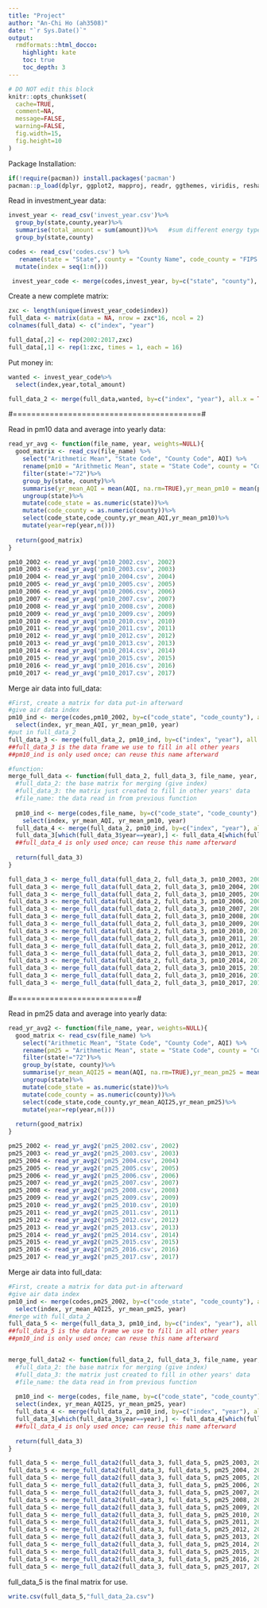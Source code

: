 ---
title: "Project"
author: "An-Chi Ho (ah3508)"
date: "`r Sys.Date()`"
output:
  rmdformats::html_docco:
    highlight: kate
    toc: true
    toc_depth: 3
---

```{r knitr_init, echo=FALSE, cache=FALSE}
# DO NOT edit this block
knitr::opts_chunk$set(
  cache=TRUE,
  comment=NA,
  message=FALSE,
  warning=FALSE,
  fig.width=15,
  fig.height=10
)
```


Package Installation:
```{r}
if(!require(pacman)) install.packages('pacman')
pacman::p_load(dplyr, ggplot2, mapproj, readr, ggthemes, viridis, reshape2, sp, gstat, locfit, xts)
```

Read in investment_year data:
```{r}
invest_year <- read_csv('invest_year.csv')%>%
  group_by(state,county,year)%>%
  summarise(total_amount = sum(amount))%>%   #sum different energy types in same year
  group_by(state,county)

codes <- read_csv('codes.csv') %>%  
   rename(state = "State", county = "County Name", code_county = "FIPS County", code_state = "FIPS State")%>%
  mutate(index = seq(1:n()))

 invest_year_code <- merge(codes,invest_year, by=c("state", "county"), all.x = TRUE)

```

Create a new complete matrix:
```{r}
zxc <- length(unique(invest_year_code$index))
full_data <- matrix(data = NA, nrow = zxc*16, ncol = 2)
colnames(full_data) <- c("index", "year")

full_data[,2] <- rep(2002:2017,zxc)
full_data[,1] <- rep(1:zxc, times = 1, each = 16)
```

Put money in:
```{r}
wanted <- invest_year_code%>%
  select(index,year,total_amount)

full_data_2 <- merge(full_data,wanted, by=c("index", "year"), all.x = TRUE)

```

#=========================================#

Read in pm10 data and average into yearly data:
```{r}

read_yr_avg <- function(file_name, year, weights=NULL){
  good_matrix <- read_csv(file_name) %>% 
    select("Arithmetic Mean", "State Code", "County Code", AQI) %>%
    rename(pm10 = "Arithmetic Mean", state = "State Code", county = "County Code") %>%
    filter(state!="72")%>%
    group_by(state, county)%>%
    summarise(yr_mean_AQI = mean(AQI, na.rm=TRUE),yr_mean_pm10 = mean(pm10, na.rm=TRUE))%>%
    ungroup(state)%>%
    mutate(code_state = as.numeric(state))%>%
    mutate(code_county = as.numeric(county))%>%
    select(code_state,code_county,yr_mean_AQI,yr_mean_pm10)%>%
    mutate(year=rep(year,n()))
  
  return(good_matrix)
}

pm10_2002 <- read_yr_avg('pm10_2002.csv', 2002)
pm10_2003 <- read_yr_avg('pm10_2003.csv', 2003)
pm10_2004 <- read_yr_avg('pm10_2004.csv', 2004)
pm10_2005 <- read_yr_avg('pm10_2005.csv', 2005)
pm10_2006 <- read_yr_avg('pm10_2006.csv', 2006)
pm10_2007 <- read_yr_avg('pm10_2007.csv', 2007)
pm10_2008 <- read_yr_avg('pm10_2008.csv', 2008)
pm10_2009 <- read_yr_avg('pm10_2009.csv', 2009)
pm10_2010 <- read_yr_avg('pm10_2010.csv', 2010)
pm10_2011 <- read_yr_avg('pm10_2011.csv', 2011)
pm10_2012 <- read_yr_avg('pm10_2012.csv', 2012)
pm10_2013 <- read_yr_avg('pm10_2013.csv', 2013)
pm10_2014 <- read_yr_avg('pm10_2014.csv', 2014)
pm10_2015 <- read_yr_avg('pm10_2015.csv', 2015)
pm10_2016 <- read_yr_avg('pm10_2016.csv', 2016)
pm10_2017 <- read_yr_avg('pm10_2017.csv', 2017)

```

Merge air data into full_data:
```{r}

#First, create a matrix for data put-in afterward
#give air data index 
pm10_ind <- merge(codes,pm10_2002, by=c("code_state", "code_county"), all.x = TRUE)%>%
  select(index, yr_mean_AQI, yr_mean_pm10, year)
#put in full_data_2
full_data_3 <- merge(full_data_2, pm10_ind, by=c("index", "year"), all.x = TRUE)
##full_data_3 is the data frame we use to fill in all other years
##pm10_ind is only used once; can reuse this name afterward

#function:
merge_full_data <- function(full_data_2, full_data_3, file_name, year, weights=NULL){
  #full_data_2: the base matrix for merging (give index)
  #full_data_3: the matrix just created to fill in other years' data
  #file_name: the data read in from previous function
  
  pm10_ind <- merge(codes,file_name, by=c("code_state", "code_county"), all.x = TRUE)%>%
    select(index, yr_mean_AQI, yr_mean_pm10, year)
  full_data_4 <- merge(full_data_2, pm10_ind, by=c("index", "year"), all.x = TRUE)
  full_data_3[which(full_data_3$year==year),] <- full_data_4[which(full_data_4$year==year),]
  ##full_data_4 is only used once; can reuse this name afterward
  
  return(full_data_3)
}

full_data_3 <- merge_full_data(full_data_2, full_data_3, pm10_2003, 2003)
full_data_3 <- merge_full_data(full_data_2, full_data_3, pm10_2004, 2004)
full_data_3 <- merge_full_data(full_data_2, full_data_3, pm10_2005, 2005)
full_data_3 <- merge_full_data(full_data_2, full_data_3, pm10_2006, 2006)
full_data_3 <- merge_full_data(full_data_2, full_data_3, pm10_2007, 2007)
full_data_3 <- merge_full_data(full_data_2, full_data_3, pm10_2008, 2008)
full_data_3 <- merge_full_data(full_data_2, full_data_3, pm10_2009, 2009)
full_data_3 <- merge_full_data(full_data_2, full_data_3, pm10_2010, 2010)
full_data_3 <- merge_full_data(full_data_2, full_data_3, pm10_2011, 2011)
full_data_3 <- merge_full_data(full_data_2, full_data_3, pm10_2012, 2012)
full_data_3 <- merge_full_data(full_data_2, full_data_3, pm10_2013, 2013)
full_data_3 <- merge_full_data(full_data_2, full_data_3, pm10_2014, 2014)
full_data_3 <- merge_full_data(full_data_2, full_data_3, pm10_2015, 2015)
full_data_3 <- merge_full_data(full_data_2, full_data_3, pm10_2016, 2016)
full_data_3 <- merge_full_data(full_data_2, full_data_3, pm10_2017, 2017)


```

#===========================#

Read in pm25 data and average into yearly data:
```{r}

read_yr_avg2 <- function(file_name, year, weights=NULL){
  good_matrix <- read_csv(file_name) %>% 
    select("Arithmetic Mean", "State Code", "County Code", AQI) %>%
    rename(pm25 = "Arithmetic Mean", state = "State Code", county = "County Code") %>%
    filter(state!="72")%>%
    group_by(state, county)%>%
    summarise(yr_mean_AQI25 = mean(AQI, na.rm=TRUE),yr_mean_pm25 = mean(pm25, na.rm=TRUE))%>%
    ungroup(state)%>%
    mutate(code_state = as.numeric(state))%>%
    mutate(code_county = as.numeric(county))%>%
    select(code_state,code_county,yr_mean_AQI25,yr_mean_pm25)%>%
    mutate(year=rep(year,n()))
  
  return(good_matrix)
}

pm25_2002 <- read_yr_avg2('pm25_2002.csv', 2002)
pm25_2003 <- read_yr_avg2('pm25_2003.csv', 2003)
pm25_2004 <- read_yr_avg2('pm25_2004.csv', 2004)
pm25_2005 <- read_yr_avg2('pm25_2005.csv', 2005)
pm25_2006 <- read_yr_avg2('pm25_2006.csv', 2006)
pm25_2007 <- read_yr_avg2('pm25_2007.csv', 2007)
pm25_2008 <- read_yr_avg2('pm25_2008.csv', 2008)
pm25_2009 <- read_yr_avg2('pm25_2009.csv', 2009)
pm25_2010 <- read_yr_avg2('pm25_2010.csv', 2010)
pm25_2011 <- read_yr_avg2('pm25_2011.csv', 2011)
pm25_2012 <- read_yr_avg2('pm25_2012.csv', 2012)
pm25_2013 <- read_yr_avg2('pm25_2013.csv', 2013)
pm25_2014 <- read_yr_avg2('pm25_2014.csv', 2014)
pm25_2015 <- read_yr_avg2('pm25_2015.csv', 2015)
pm25_2016 <- read_yr_avg2('pm25_2016.csv', 2016)
pm25_2017 <- read_yr_avg2('pm25_2017.csv', 2017)

```

Merge air data into full_data:
```{r}

#First, create a matrix for data put-in afterward
#give air data index 
pm10_ind <- merge(codes,pm25_2002, by=c("code_state", "code_county"), all.x = TRUE)%>%
  select(index, yr_mean_AQI25, yr_mean_pm25, year)
#merge with full_data_2
full_data_5 <- merge(full_data_3, pm10_ind, by=c("index", "year"), all.x = TRUE)
##full_data_5 is the data frame we use to fill in all other years
##pm10_ind is only used once; can reuse this name afterward


merge_full_data2 <- function(full_data_2, full_data_3, file_name, year, weights=NULL){
  #full_data_2: the base matrix for merging (give index)
  #full_data_3: the matrix just created to fill in other years' data
  #file_name: the data read in from previous function
  
  pm10_ind <- merge(codes, file_name, by=c("code_state", "code_county"), all.x = TRUE)%>%
  select(index, yr_mean_AQI25, yr_mean_pm25, year)
  full_data_4 <- merge(full_data_2, pm10_ind, by=c("index", "year"), all.x = TRUE)
  full_data_3[which(full_data_3$year==year),] <- full_data_4[which(full_data_4$year==year),]
  ##full_data_4 is only used once; can reuse this name afterward
  
  return(full_data_3)
}

full_data_5 <- merge_full_data2(full_data_3, full_data_5, pm25_2003, 2003)
full_data_5 <- merge_full_data2(full_data_3, full_data_5, pm25_2004, 2004)
full_data_5 <- merge_full_data2(full_data_3, full_data_5, pm25_2005, 2005)
full_data_5 <- merge_full_data2(full_data_3, full_data_5, pm25_2006, 2006)
full_data_5 <- merge_full_data2(full_data_3, full_data_5, pm25_2007, 2007)
full_data_5 <- merge_full_data2(full_data_3, full_data_5, pm25_2008, 2008)
full_data_5 <- merge_full_data2(full_data_3, full_data_5, pm25_2009, 2009)
full_data_5 <- merge_full_data2(full_data_3, full_data_5, pm25_2010, 2010)
full_data_5 <- merge_full_data2(full_data_3, full_data_5, pm25_2011, 2011)
full_data_5 <- merge_full_data2(full_data_3, full_data_5, pm25_2012, 2012)
full_data_5 <- merge_full_data2(full_data_3, full_data_5, pm25_2013, 2013)
full_data_5 <- merge_full_data2(full_data_3, full_data_5, pm25_2014, 2014)
full_data_5 <- merge_full_data2(full_data_3, full_data_5, pm25_2015, 2015)
full_data_5 <- merge_full_data2(full_data_3, full_data_5, pm25_2016, 2016)
full_data_5 <- merge_full_data2(full_data_3, full_data_5, pm25_2017, 2017)

```

full_data_5 is the final matrix for use.
```{r}
write.csv(full_data_5,"full_data_2a.csv")
```


